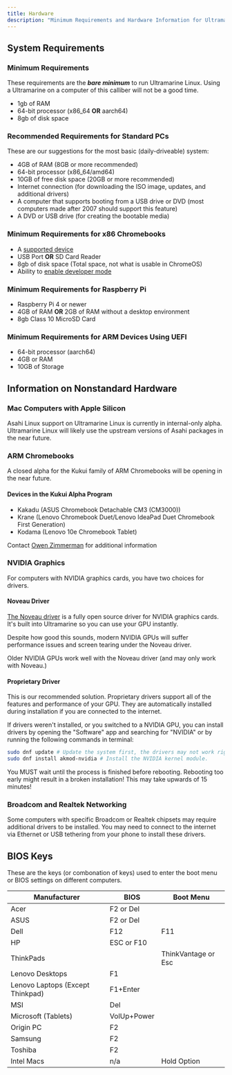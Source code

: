 ```yaml
---
title: Hardware
description: "Minimum Requirements and Hardware Information for Ultramarine Linux"
---
```



## System Requirements

### Minimum Requirements

These requirements are the **_bare minimum_** to run Ultramarine Linux. Using a Ultramarine on a computer of this calliber will not be a good time.

- 1gb of RAM
- 64-bit processor (x86_64 **OR** aarch64)
- 8gb of disk space

### Recommended Requirements for Standard PCs

These are our suggestions for the most basic (daily-driveable) system:

- 4GB of RAM (8GB or more recommended)
- 64-bit processor (x86_64/amd64)
- 10GB of free disk space (20GB or more recommended)
- Internet connection (for downloading the ISO image, updates, and additional drivers)
- A computer that supports booting from a USB drive or DVD (most computers made after 2007 should support this feature)
- A DVD or USB drive (for creating the bootable media)

### Minimum Requirements for x86 Chromebooks

- A [supported device](wiki.ultramarine-linux.org/chromebook/supported-devices)
- USB Port **OR** SD Card Reader
- 8gb of disk space (Total space, not what is usable in ChromeOS)
- Ability to [enable developer mode](wiki.ultramarine-linux.org/chromebook/enabling-developer-mode)

### Minimum Requirements for Raspberry Pi

- Raspberry Pi 4 or newer
- 4GB of RAM **OR** 2GB of RAM without a desktop environment
- 8gb Class 10 MicroSD Card

### Minimum Requirements for ARM Devices Using UEFI

- 64-bit processor (aarch64)
- 4GB or RAM
- 10GB of Storage

## Information on Nonstandard Hardware

### Mac Computers with Apple Silicon

Asahi Linux support on Ultramarine Linux is currently in internal-only alpha. Ultramarine Linux will likely use the upstream versions of Asahi packages in the near future.

### ARM Chromebooks

A closed alpha for the Kukui family of ARM Chromebooks will be opening in the near future.

#### Devices in the Kukui Alpha Program

- Kakadu (ASUS Chromebook Detachable CM3 (CM3000))
- Krane (Lenovo Chromebook Duet/Lenovo IdeaPad Duet Chromebook First Generation)
- Kodama (Lenovo 10e Chromebook Tablet)

Contact [Owen Zimmerman](mailto:owen@fyralabs.com) for additional information

### NVIDIA Graphics

For computers with NVIDIA graphics cards, you have two choices for drivers.

#### Noveau Driver

[The Noveau driver](https://nouveau.freedesktop.org/) is a fully open source driver for NVIDIA graphics cards. It's built into Ultramarine so you can use your GPU instantly.

Despite how good this sounds, modern NVIDIA GPUs will suffer performance issues and screen tearing under the Noveau driver.

Older NVIDIA GPUs work well with the Noveau driver (and may only work with Noveau.)

#### Proprietary Driver

This is our recommended solution. Proprietary drivers support all of the features and performance of your GPU. They are automatically installed during installation if you are connected to the internet.

If drivers weren't installed, or you switched to a NVIDIA GPU, you can install drivers by opening the "Software" app and searching for "NVIDIA" or by running the following commands in terminal:

```bash
sudo dnf update # Update the system first, the drivers may not work right if you don't.
sudo dnf install akmod-nvidia # Install the NVIDIA kernel module.
```

<Alert type="warning">
  You MUST wait until the process is finished before rebooting. Rebooting too
  early might result in a broken installation! This may take upwards of 15
  minutes!
</Alert>

### Broadcom and Realtek Networking

Some computers with specific Broadcom or Realtek chipsets may require additional drivers to be installed. You may need to connect to the internet via Ethernet or USB tethering from your phone to install these drivers.

## BIOS Keys

These are the keys (or combonation of keys) used to enter the boot menu or BIOS settings on different computers.

| Manufacturer | BIOS | Boot Menu |
|--------------|------|-----------|
| Acer         | F2 or Del  |           |
| ASUS         | F2 or Del   |           |
| Dell         | F12  | F11       |
| HP           | ESC or F10 |     |
| ThinkPads    |      | ThinkVantage or Esc |
| Lenovo Desktops | F1 | |
| Lenovo Laptops (Except Thinkpad) | F1+Enter | |
| MSI | Del | |
| Microsoft (Tablets) | VolUp+Power | |
| Origin PC | F2 | |
| Samsung | F2 | |
| Toshiba |F2 | |
| Intel Macs | n/a | Hold Option |